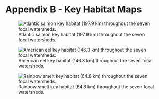 
# Appendix B - Key Habitat Maps {-}

![Atlantic salmon key habitat (197.9 km) throughout the seven focal watersheds.](images/figure-b1.png){#fig-b1}

![American eel key habitat (146.3 km) throughout the seven focal watersheds.](images/figure-b2.png){#fig-b2}

![Rainbow smelt key habitat (64.8 km) throughout the seven focal watersheds.](images/figure-b3.png){#fig-b3}